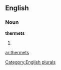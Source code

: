 
==English==

===Noun===
'''thermets'''

# {{plural of|[[thermet]]}}

[[Category:English plurals]]

[[ar:thermets]]